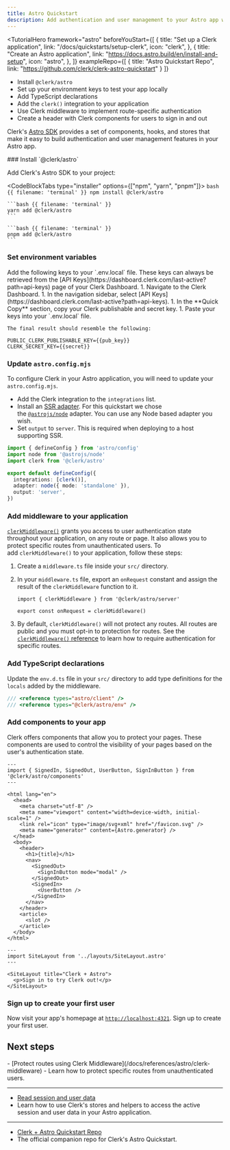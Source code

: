 ```yaml
---
title: Astro Quickstart
description: Add authentication and user management to your Astro app with Clerk.
---
```


<TutorialHero
  framework="astro"
  beforeYouStart={[
    {
      title: "Set up a Clerk application",
      link: "/docs/quickstarts/setup-clerk",
      icon: "clerk",
    },
    {
      title: "Create an Astro application",
      link: "https://docs.astro.build/en/install-and-setup",
      icon: "astro",
    },
  ]}
  exampleRepo={[
    {
      title: "Astro Quickstart Repo",
      link: "https://github.com/clerk/clerk-astro-quickstart"
    }
  ]}
>
  - Install `@clerk/astro`
  - Set up your environment keys to test your app locally
  - Add TypeScript declarations
  - Add the `clerk()` integration to your application
  - Use Clerk middleware to implement route-specific authentication
  - Create a header with Clerk components for users to sign in and out
</TutorialHero>

Clerk's [Astro SDK](/docs/references/astro/overview) provides a set of components, hooks, and stores that make it easy to build authentication and user management features in your Astro app.

<Steps>
  ### Install `@clerk/astro`

  Add Clerk's Astro SDK to your project:

  <CodeBlockTabs type="installer" options={["npm", "yarn", "pnpm"]}>
    ```bash {{ filename: 'terminal' }}
    npm install @clerk/astro
    ```

    ```bash {{ filename: 'terminal' }}
    yarn add @clerk/astro
    ```

    ```bash {{ filename: 'terminal' }}
    pnpm add @clerk/astro
    ```
  </CodeBlockTabs>

  ### Set environment variables

  <SignedIn>
    Add the following keys to your `.env.local` file. These keys can always be retrieved from the [API Keys](https://dashboard.clerk.com/last-active?path=api-keys) page of your Clerk Dashboard.
  </SignedIn>

  <SignedOut>
    1. Navigate to the Clerk Dashboard.
    1. In the navigation sidebar, select [API Keys](https://dashboard.clerk.com/last-active?path=api-keys).
    1. In the **Quick Copy** section, copy your Clerk publishable and secret key.
    1. Paste your keys into your `.env.local` file.

    The final result should resemble the following:
  </SignedOut>

  ```env {{ filename: '.env' }}
  PUBLIC_CLERK_PUBLISHABLE_KEY={{pub_key}}
  CLERK_SECRET_KEY={{secret}}
  ```

  ### Update `astro.config.mjs`

  To configure Clerk in your Astro application, you will need to update your `astro.config.mjs`.

  - Add the Clerk integration to the `integrations` list.
  - Install an [SSR adapter](https://docs.astro.build/en/guides/server-side-rendering/#official-adapters). For this quickstart we chose the [`@astrojs/node`](https://docs.astro.build/en/guides/integrations-guide/node/) adapter. You can use any Node based adapter you wish.
  - Set `output` to `server`. This is required when deploying to a host supporting SSR.

  ```ts {{ filename: 'astro.config.mjs', mark: [2, 3, [6, 8]] }}
  import { defineConfig } from 'astro/config'
  import node from '@astrojs/node'
  import clerk from '@clerk/astro'

  export default defineConfig({
    integrations: [clerk()],
    adapter: node({ mode: 'standalone' }),
    output: 'server',
  })
  ```

  ### Add middleware to your application

  [`clerkMiddleware()`](/docs/references/astro/clerk-middleware) grants you access to user authentication state throughout your application, on any route or page. It also allows you to protect specific routes from unauthenticated users. To add `clerkMiddleware()` to your application, follow these steps:

  1. Create a `middleware.ts` file inside your `src/` directory.
  1. In your `middleware.ts` file, export an `onRequest` constant and assign the result of the `clerkMiddleware` function to it.

     ```tsx {{ filename: 'src/middleware.ts' }}
     import { clerkMiddleware } from '@clerk/astro/server'

     export const onRequest = clerkMiddleware()
     ```
  1. By default, `clerkMiddleware()` will not protect any routes. All routes are public and you must opt-in to protection for routes. See the [`clerkMiddleware()` reference](/docs/references/astro/clerk-middleware) to learn how to require authentication for specific routes.

  ### Add TypeScript declarations

  Update the `env.d.ts` file in your `src/` directory to add type definitions for the `locals` added by the middleware.

  ```ts {{ prettier: false, filename: 'src/env.d.ts', mark: [3] }}
  /// <reference types="astro/client" />
  /// <reference types="@clerk/astro/env" />
  ```

  ### Add components to your app

  Clerk offers components that allow you to protect your pages. These components are used to control the visibility of your pages based on the user's authentication state.

  ```astro {{ filename: 'src/layouts/SiteLayout.astro' }}
  ---
  import { SignedIn, SignedOut, UserButton, SignInButton } from '@clerk/astro/components'
  ---

  <html lang="en">
    <head>
      <meta charset="utf-8" />
      <meta name="viewport" content="width=device-width, initial-scale=1" />
      <link rel="icon" type="image/svg+xml" href="/favicon.svg" />
      <meta name="generator" content={Astro.generator} />
    </head>
    <body>
      <header>
        <h1>{title}</h1>
        <nav>
          <SignedOut>
            <SignInButton mode="modal" />
          </SignedOut>
          <SignedIn>
            <UserButton />
          </SignedIn>
        </nav>
      </header>
      <article>
        <slot />
      </article>
    </body>
  </html>
  ```

  ```astro {{ filename: 'src/pages/index.astro' }}
  ---
  import SiteLayout from '../layouts/SiteLayout.astro'
  ---

  <SiteLayout title="Clerk + Astro">
    <p>Sign in to try Clerk out!</p>
  </SiteLayout>
  ```

  ### Sign up to create your first user

  Now visit your app's homepage at [`http://localhost:4321`](http://localhost:4321). Sign up to create your first user.
</Steps>

## Next steps

<Cards>
  - [Protect routes using Clerk Middleware](/docs/references/astro/clerk-middleware)
  - Learn how to protect specific routes from unauthenticated users.

  ---

  - [Read session and user data](/docs/references/astro/read-session-data)
  - Learn how to use Clerk's stores and helpers to access the active session and user data in your Astro application.

  ---

  - [Clerk + Astro Quickstart Repo](https://github.com/clerk/clerk-astro-quickstart)
  - The official companion repo for Clerk's Astro Quickstart.
</Cards>
